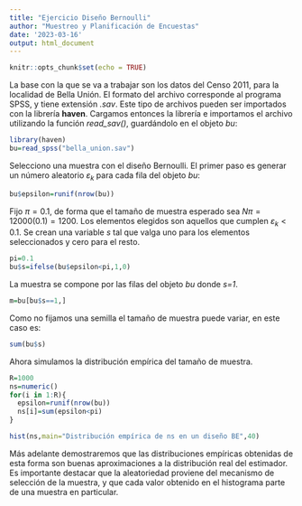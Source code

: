 ---
title: "Ejercicio Diseño Bernoulli"
author: "Muestreo y Planificación de Encuestas"
date: '2023-03-16'
output: html_document
---

```{r setup, include=FALSE}
knitr::opts_chunk$set(echo = TRUE)
```

La base con la que se va a trabajar son los datos del Censo 2011, para la localidad de Bella Unión. El formato del archivo corresponde al programa SPSS, y tiene extensión *.sav*. Este tipo de archivos pueden ser importados con la librería **haven**. Cargamos entonces la librería e importamos el archivo utilizando la función *read_sav()*, guardándolo en el objeto *bu*:

```{r }
library(haven)
bu=read_spss("bella_union.sav")

```
Selecciono una muestra con el diseño Bernoulli. El primer paso es generar un número aleatorio $\varepsilon_k$ para cada fila del objeto *bu*:

```{r }
bu$epsilon=runif(nrow(bu))
```

Fijo $\pi=0.1$, de forma que el tamaño de muestra esperado sea $N\pi=12000(0.1)=1200$. Los elementos elegidos son aquellos que cumplen $\varepsilon_k<0.1$. Se crean una variable *s* tal que valga uno para los elementos seleccionados y cero para el resto.

```{r }
pi=0.1
bu$s=ifelse(bu$epsilon<pi,1,0)
```
La muestra se compone por las filas del objeto *bu* donde *s=1*.
```{r }
m=bu[bu$s==1,]
```
Como no fijamos una semilla el tamaño de muestra puede variar, en este caso es:

```{r}
sum(bu$s)
```

Ahora simulamos la distribución empírica del tamaño de muestra. 
```{r }
R=1000
ns=numeric()
for(i in 1:R){
  epsilon=runif(nrow(bu))
  ns[i]=sum(epsilon<pi)
}

hist(ns,main="Distribución empírica de ns en un diseño BE",40)

```

Más adelante demostraremos que las distribuciones empíricas obtenidas de esta forma son buenas aproximaciones a la distribución real del estimador. Es importante destacar que la aleatoriedad proviene del mecanismo de selección de la muestra, y que cada valor obtenido en el histograma parte de una muestra en particular.
